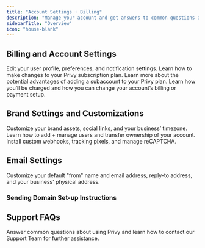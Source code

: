 ```yaml
---
title: "Account Settings + Billing"
description: "Manage your account and get answers to common questions about Privy."
sidebarTitle: "Overview"
icon: "house-blank"
---
```


## Billing and Account Settings

<CardGroup cols={2}>
  <Card title="Manage your Profile" icon="user" horizontal={true} href="/docs/learn/account-settings-and-billing/account-settings/manage-your-profile">
    Edit your user profile, preferences, and notification settings.
  </Card>

  <Card title="Manage your Plan" icon="calendar" horizontal={true} href="/docs/learn/account-settings-and-billing/account-settings/manage-your-plan">
    Learn how to make changes to your Privy subscription plan.
  </Card>

  <Card title="Subaccounts" icon="store" horizontal={true} href="/docs/learn/account-settings-and-billing/account-settings/subaccounts">
    Learn more about the potential advantages of adding a subaccount to your Privy plan.
  </Card>

  <Card title="Billing, Payments, and Refunds" icon="file-invoice-dollar" horizontal={true} href="/docs/learn/account-settings-and-billing/account-settings/billing-payments-and-refunds">
    Learn how you’ll be charged and how you can change your account’s billing or payment setup.
  </Card>
</CardGroup>

## Brand Settings and Customizations

<CardGroup cols={3}>
  <Card title="Brand Settings" icon="palette" href="/docs/learn/account-settings-and-billing/business-settings/brand-settings">
    Customize your brand assets, social links, and your business’ timezone.
  </Card>

  <Card title="Users" icon="user-group" href="/docs/learn/account-settings-and-billing/business-settings/users">
    Learn how to add + manage users and transfer ownership of your account.
  </Card>

  <Card title="Customizations" icon="gear" href="/docs/learn/account-settings-and-billing/business-settings/customizations">
    Install custom webhooks, tracking pixels, and manage reCAPTCHA.
  </Card>
</CardGroup>

## Email Settings

<Card title="Sender Options" icon="paper-plane" horizontal={true} href="/docs/learn/account-settings-and-billing/email-settings/sender-options">
  Customize your default "from" name and email address, reply-to address, and your business' physical address.
</Card>

### Sending Domain Set-up Instructions

<CardGroup cols={3}>
  <Card title="Use a Shopify Sending Domain" horizontal={true} href="/docs/learn/account-settings-and-billing/email-settings/sending-domains/shopify-sending-domain" />

  <Card title="Use a GoDaddy Sending Domain" href="/docs/learn/account-settings-and-billing/email-settings/sending-domains/godaddy-sending-domain" />

  <Card title="Use a Namecheap Sending Domain" href="/docs/learn/account-settings-and-billing/email-settings/sending-domains/namecheap-sending-domain" />

  <Card title="Use a Domain.com Sending Domain" href="/docs/learn/account-settings-and-billing/email-settings/sending-domains/domain-com-sending-domain" />

  <Card title="Use a Wix Sending Domain" href="/docs/learn/account-settings-and-billing/email-settings/sending-domains/wix-sending-domain" />
</CardGroup>

## Support FAQs

<Card title="FAQs" icon="circle-question" href="/docs/learn/account-settings-and-billing/support-faq">
  Answer common questions about using Privy and learn how to contact our Support Team for further assistance.
</Card>

##